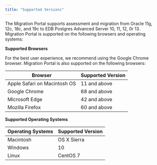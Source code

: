 ```yaml
---
title: "Supported Versions"
---
```


<div id="supported_versions" class="registered_link"></div>




The Migration Portal supports assessment and migration from Oracle 11g, 12c, 18c, and 19c to EDB Postgres Advanced Server 10, 11, 12, 0r 13. Migration Portal is supported on the following browsers and operating systems:



**Supported Browsers**

For the best user experience, we recommend using the Google Chrome browser. Migration Portal is also supported on the following browsers:

| **Browser**                  | **Supported Version** |
|------------------------------|-----------------------|
| Apple Safari on Macintosh OS | 11 and above          |
| Google Chrome                | 68 and above          |
| Microsoft Edge               | 42 and above          |
| Mozilla Firefox              | 60 and above          |



**Supported Operating Systems**

| **Operating Systems** | **Supported Version** |
|-----------------------|-----------------------|
| Macintosh             | OS X Sierra           |
| Windows               | 10                    |
| Linux                 | CentOS 7              |
